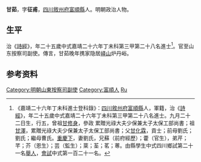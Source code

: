 {{明清人物信息框
| 姓名 = 甘茹
| 原名 =
| 圖片名稱= 
| 圖片大小 =
| 圖片說明 = 
| 最高職務 = 山東按察司副使
| 國家 = 大明 
| 爵位 =
| 籍貫 = [[四川|四川]][[敘州府|敘州府]][[富順縣|富順縣]]
| 族裔 = 
| 字號 = 
| 諡號 =
| 出生日期 = 九月二十二日
| 出生地點 = 
| 逝世日期 = 卒年不詳
| 逝世地點 =
| 墓葬 =
| 配偶 = 劉氏
| 親屬 = 曾祖[[甘修身|甘修身]]，祖[[甘澤|甘澤]]<br>父[[甘化霖|甘化霖]]，前母劉氏；劉氏；繼母曹氏
| 出身 =
* 嘉靖二十六年丁未科同進士出身
| 經歷 =
| 著作 =  
}}
'''甘茹'''{{BD|1523年||？年||G}}，字'''征甫'''，[[四川|四川]][[敘州府|敘州府]][[富順縣|富順縣]]人。明朝政治人物。

==生平==
治《[[詩經|詩經]]》，年二十五歲中式嘉靖二十六年丁未科第三甲第二十八名進士<ref>《嘉靖二十六年丁未科進士登科錄》：[[四川|四川]][[敘州府|敘州府]][[富順縣|富順縣]]人，軍籍，治《[[詩經|詩經]]》，年二十五歲中式嘉靖二十六年丁未科第三甲第二十八名進士。九月二十二日生，行五，曾祖[[甘修身|甘修身]]，參政 累贈光祿大夫少保兼太子太保工部尚書；祖[[甘澤|甘澤]]，累贈光祿大夫少保兼太子太保工部尚書；父[[甘化霖|甘化霖]]，貢士；前母劉氏；劉氏；繼母曹氏。[[重慶下|重慶下]]，妻劉氏，兄蘇（前府經歷）；藿（官生），弟芹；芊；芥（恩生）；芸（監生）；棻；荃；茗；蒪。由縣學生中式四川鄉試第二十一名[[舉人|舉人]]，[[會試|會試]]中式第一百二十一名。</ref>。官至山东按察司副使。傳言，甘茹晚年携家隐居[[峄山|峄山]]炉丹峪。

== 参考资料 ==
{{reflist}}

{{嘉靖二十六年丁未科殿试金榜}}

{{Authority control}}
{{DEFAULTSORT:Gan甘}}
[[Category:明朝山東按察司副使|Category:明朝山東按察司副使]]
[[Category:富順人|Category:富順人]]
[[Category:甘姓|Ru]]


{{明朝人物小作品}}